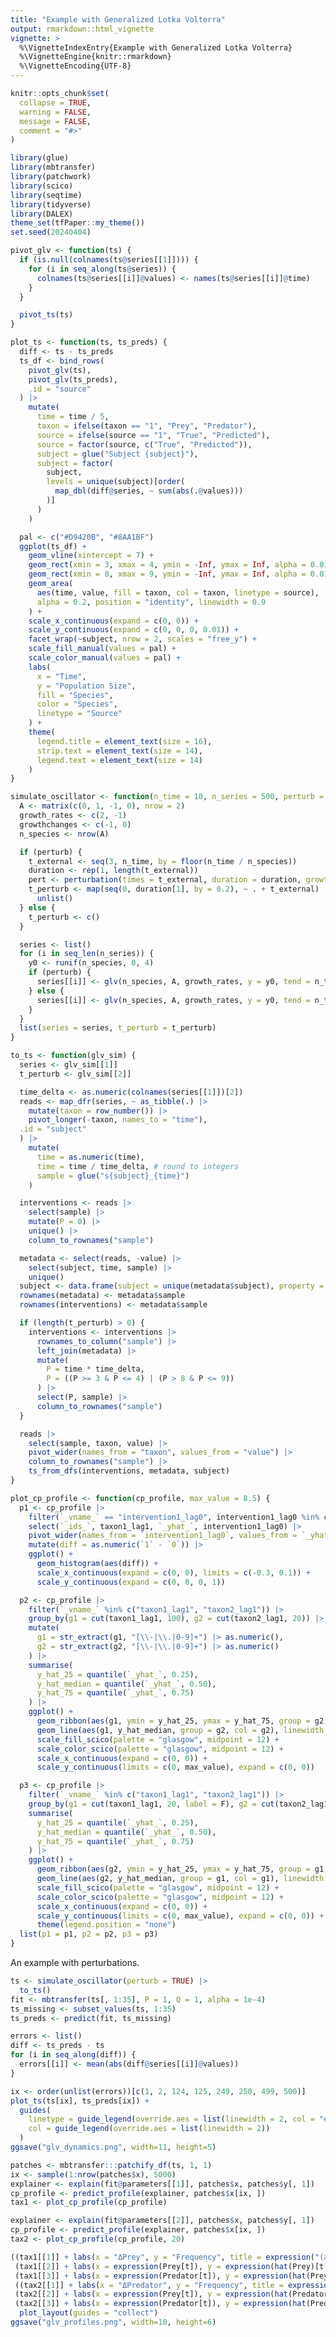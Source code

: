 ```yaml
---
title: "Example with Generalized Lotka Volterra"
output: rmarkdown::html_vignette
vignette: >
  %\VignetteIndexEntry{Example with Generalized Lotka Volterra}
  %\VignetteEngine{knitr::rmarkdown}
  %\VignetteEncoding{UTF-8}
---
```


```r
knitr::opts_chunk$set(
  collapse = TRUE,
  warning = FALSE,
  message = FALSE,
  comment = "#>"
)
```

```r
library(glue)
library(mbtransfer)
library(patchwork)
library(scico)
library(seqtime)
library(tidyverse)
library(DALEX)
theme_set(tfPaper::my_theme())
set.seed(20240404)
```

```r
pivot_glv <- function(ts) {
  if (is.null(colnames(ts@series[[1]]))) {
    for (i in seq_along(ts@series)) {
      colnames(ts@series[[i]]@values) <- names(ts@series[[i]]@time)
    }
  }

  pivot_ts(ts)
}

plot_ts <- function(ts, ts_preds) {
  diff <- ts - ts_preds
  ts_df <- bind_rows(
    pivot_glv(ts),
    pivot_glv(ts_preds),
    .id = "source"
  ) |>
    mutate(
      time = time / 5,
      taxon = ifelse(taxon == "1", "Prey", "Predator"),
      source = ifelse(source == "1", "True", "Predicted"),
      source = factor(source, c("True", "Predicted")),
      subject = glue("Subject {subject}"),
      subject = factor(
        subject,
        levels = unique(subject)[order(
          map_dbl(diff@series, ~ sum(abs(.@values)))
        )]
      )
    )

  pal <- c("#D9420B", "#8AA1BF")
  ggplot(ts_df) +
    geom_vline(xintercept = 7) +
    geom_rect(xmin = 3, xmax = 4, ymin = -Inf, ymax = Inf, alpha = 0.01, fill = "#aeaeae") +
    geom_rect(xmin = 8, xmax = 9, ymin = -Inf, ymax = Inf, alpha = 0.01, fill = "#aeaeae") +
    geom_area(
      aes(time, value, fill = taxon, col = taxon, linetype = source),
      alpha = 0.2, position = "identity", linewidth = 0.9
    ) +
    scale_x_continuous(expand = c(0, 0)) +
    scale_y_continuous(expand = c(0, 0, 0, 0.01)) +
    facet_wrap(~subject, nrow = 2, scales = "free_y") +
    scale_fill_manual(values = pal) +
    scale_color_manual(values = pal) +
    labs(
      x = "Time", 
      y = "Population Size", 
      fill = "Species", 
      color = "Species", 
      linetype = "Source"
    ) +
    theme(
      legend.title = element_text(size = 16),
      strip.text = element_text(size = 14),
      legend.text = element_text(size = 14)
    )
}

simulate_oscillator <- function(n_time = 10, n_series = 500, perturb = FALSE) {
  A <- matrix(c(0, 1, -1, 0), nrow = 2)
  growth_rates <- c(2, -1)
  growthchanges <- c(-1, 0)
  n_species <- nrow(A)

  if (perturb) {
    t_external <- seq(3, n_time, by = floor(n_time / n_species))
    duration <- rep(1, length(t_external))
    pert <- perturbation(times = t_external, duration = duration, growthchanges = growthchanges, numberchanges = growthchanges)
    t_perturb <- map(seq(0, duration[1], by = 0.2), ~ . + t_external) |>
      unlist()
  } else {
    t_perturb <- c()
  }

  series <- list()
  for (i in seq_len(n_series)) {
    y0 <- runif(n_species, 0, 4)
    if (perturb) {
      series[[i]] <- glv(n_species, A, growth_rates, y = y0, tend = n_time, tstep = 0.2, perturb = pert)
    } else {
      series[[i]] <- glv(n_species, A, growth_rates, y = y0, tend = n_time, tstep = 0.2)
    }
  }
  list(series = series, t_perturb = t_perturb)
}

to_ts <- function(glv_sim) {
  series <- glv_sim[[1]]
  t_perturb <- glv_sim[[2]]

  time_delta <- as.numeric(colnames(series[[1]])[2])
  reads <- map_dfr(series, ~ as_tibble(.) |>
    mutate(taxon = row_number()) |>
    pivot_longer(-taxon, names_to = "time"),
  .id = "subject"
  ) |>
    mutate(
      time = as.numeric(time),
      time = time / time_delta, # round to integers
      sample = glue("s{subject}_{time}")
    )

  interventions <- reads |>
    select(sample) |>
    mutate(P = 0) |>
    unique() |>
    column_to_rownames("sample")

  metadata <- select(reads, -value) |>
    select(subject, time, sample) |>
    unique()
  subject <- data.frame(subject = unique(metadata$subject), property = 0)
  rownames(metadata) <- metadata$sample
  rownames(interventions) <- metadata$sample

  if (length(t_perturb) > 0) {
    interventions <- interventions |>
      rownames_to_column("sample") |>
      left_join(metadata) |>
      mutate(
        P = time * time_delta,
        P = ((P >= 3 & P <= 4) | (P > 8 & P <= 9))
      ) |>
      select(P, sample) |>
      column_to_rownames("sample")
  }

  reads |>
    select(sample, taxon, value) |>
    pivot_wider(names_from = "taxon", values_from = "value") |>
    column_to_rownames("sample") |>
    ts_from_dfs(interventions, metadata, subject)
}

plot_cp_profile <- function(cp_profile, max_value = 8.5) {
  p1 <- cp_profile |>
    filter(`_vname_` == "intervention1_lag0", intervention1_lag0 %in% c(0, 1)) |>
    select(`_ids_`, taxon1_lag1, `_yhat_`, intervention1_lag0) |>
    pivot_wider(names_from = `intervention1_lag0`, values_from = `_yhat_`) |>
    mutate(diff = as.numeric(`1` - `0`)) |>
    ggplot() +
      geom_histogram(aes(diff)) +
      scale_x_continuous(expand = c(0, 0), limits = c(-0.3, 0.1)) +
      scale_y_continuous(expand = c(0, 0, 0, 1))

  p2 <- cp_profile |>
    filter(`_vname_` %in% c("taxon1_lag1", "taxon2_lag1")) |>
    group_by(g1 = cut(taxon1_lag1, 100), g2 = cut(taxon2_lag1, 20)) |>
    mutate(
      g1 = str_extract(g1, "[\\-|\\.|0-9]+") |> as.numeric(),
      g2 = str_extract(g2, "[\\-|\\.|0-9]+") |> as.numeric()
    ) |>
    summarise(
      y_hat_25 = quantile(`_yhat_`, 0.25),
      y_hat_median = quantile(`_yhat_`, 0.50),
      y_hat_75 = quantile(`_yhat_`, 0.75)
    ) |>
    ggplot() +
      geom_ribbon(aes(g1, ymin = y_hat_25, ymax = y_hat_75, group = g2, fill = g2), alpha = 0.3) +
      geom_line(aes(g1, y_hat_median, group = g2, col = g2), linewidth = 0.5) +
      scale_fill_scico(palette = "glasgow", midpoint = 12) +
      scale_color_scico(palette = "glasgow", midpoint = 12) +
      scale_x_continuous(expand = c(0, 0)) +
      scale_y_continuous(limits = c(0, max_value), expand = c(0, 0))

  p3 <- cp_profile |>
    filter(`_vname_` %in% c("taxon1_lag1", "taxon2_lag1")) |>
    group_by(g1 = cut(taxon1_lag1, 20, label = F), g2 = cut(taxon2_lag1, 100, label = F)) |>
    summarise(
      y_hat_25 = quantile(`_yhat_`, 0.25),
      y_hat_median = quantile(`_yhat_`, 0.50),
      y_hat_75 = quantile(`_yhat_`, 0.75)
    ) |>
    ggplot() +
      geom_ribbon(aes(g2, ymin = y_hat_25, ymax = y_hat_75, group = g1, fill = g1), alpha = 0.3) +
      geom_line(aes(g2, y_hat_median, group = g1, col = g1), linewidth = 0.5) +
      scale_fill_scico(palette = "glasgow", midpoint = 12) +
      scale_color_scico(palette = "glasgow", midpoint = 12) +
      scale_x_continuous(expand = c(0, 0)) +
      scale_y_continuous(limits = c(0, max_value), expand = c(0, 0)) +
      theme(legend.position = "none")
  list(p1 = p1, p2 = p2, p3 = p3)
}
```

An example with perturbations.

```r
ts <- simulate_oscillator(perturb = TRUE) |>
  to_ts()
fit <- mbtransfer(ts[, 1:35], P = 1, Q = 1, alpha = 1e-4)
ts_missing <- subset_values(ts, 1:35)
ts_preds <- predict(fit, ts_missing)
```

```r
errors <- list()
diff <- ts_preds - ts
for (i in seq_along(diff)) {
  errors[[i]] <- mean(abs(diff@series[[i]]@values))
}

ix <- order(unlist(errors))[c(1, 2, 124, 125, 249, 250, 499, 500)]
plot_ts(ts[ix], ts_preds[ix]) +
  guides(
    linetype = guide_legend(override.aes = list(linewidth = 2, col = "#4c4c4c")),
    col = guide_legend(override.aes = list(linewidth = 2))
  )
ggsave("glv_dynamics.png", width=11, height=5)
```

```r
patches <- mbtransfer:::patchify_df(ts, 1, 1)
ix <- sample(1:nrow(patches$x), 5000)
explainer <- explain(fit@parameters[[1]], patches$x, patches$y[, 1])
cp_profile <- predict_profile(explainer, patches$x[ix, ])
tax1 <- plot_cp_profile(cp_profile)
```

```r
explainer <- explain(fit@parameters[[2]], patches$x, patches$y[, 1])
cp_profile <- predict_profile(explainer, patches$x[ix, ])
tax2 <- plot_cp_profile(cp_profile, 20)
```

```r
((tax1[[1]] + labs(x = "ΔPrey", y = "Frequency", title = expression("(a)"~ hat(f)[1](..., w[t])))) +
 (tax1[[2]] + labs(x = expression(Prey[t]), y = expression(hat(Prey)[t + 1]), fill = "Quantile (Species not on x-axis)", col = "Quantile (Species not on x-axis)", title = expression("(b)" ~ hat(f)[1](y[t1], ...)))) +
 (tax1[[3]] + labs(x = expression(Predator[t]), y = expression(hat(Prey)[t + 1]), fill =  "Quantile (Species not on x-axis)", col = "Quantile (Species not on x-axis)", title = expression("(c)" ~ hat(f)[1](..., y[t2], ...))))) /
 ((tax2[[1]] + labs(x = "ΔPredator", y = "Frequency", title = expression("(d)"~ hat(f)[2](..., w[t])), fill =  "Quantile (Species not on x-axis)", col = "Quantile (Species not on x-axis)")) +
 (tax2[[2]] + labs(x = expression(Prey[t]), y = expression(hat(Predator)[t + 1]), fill =  "Quantile (Species not on x-axis)", col = "Quantile (Species not on x-axis)", title = expression("(e)" ~ hat(f)[2](y[t1], ...)))) +
 (tax2[[3]] + labs(x = expression(Predator[t]), y = expression(hat(Predator)[t + 1]), fill =  "Quantile (Species not on x-axis)", col = "Quantile (Species not on x-axis)", title = expression("(f)" ~ hat(f)[2](..., y[t2], ...))))) +
  plot_layout(guides = "collect")
ggsave("glv_profiles.png", width=10, height=6)
```